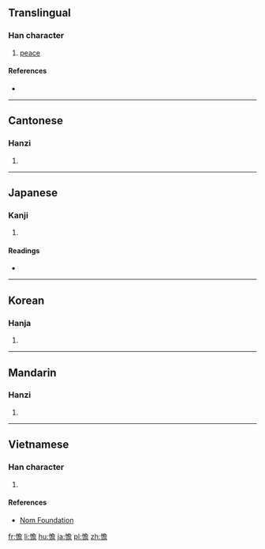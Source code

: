 ==Translingual==

===Han character===
{{Han char|rn=61|rad=心|as=13|sn=16|four=9706<sub>1</sub>|canj=心弓金口 (PNCR)|ids=⿰[[忄]][[詹]]}}

# [[peace]]

====References====
* {{Han ref|kx=0404.430|dkj=11305|dj=0745.080|hdz=42362.060|uh=61BA|ud=25018|bh=E97E|bd=59774}}

----

==Cantonese==

===Hanzi===
{{yue-hanzi|jyut=[[daam6]]|y=daam6}}

# {{defn|lang=yue|sort=心13}}

----

==Japanese==

===Kanji===
{{ja-kanji|grade=|rs=心13}}

# {{defn|lang=ja|sort=心13}}

====Readings====
* {{ja-readings|on=[[たん]] (tan)|kun=[[やすらか]] (yasuraka), [[さだまる]] (sadamaru), [[しずか]] (shizuka)}}

----

==Korean==

===Hanja===
{{ko-hanja|hangeul=담|eumhun=|rv=dam|mr=tam|y=tam}}

# {{defn|lang=ko|sort=心13}}

----

==Mandarin==

===Hanzi===
{{cmn-hanzi|pin=[[dàn]] ([[dan4]])|wg=tan<sup>4</sup>}}

# {{defn|lang=cmn|sort=心13}}

----

==Vietnamese==

===Han character===
{{vi-readings|rs=心13| hanviet = điềm}}

# {{defn|lang=vi|sort=心13}}

====References====
*[http://nomfoundation.org/common/nom_details.php?codepoint=61ba Nom Foundation]

[[fr:憺]]
[[li:憺]]
[[hu:憺]]
[[ja:憺]]
[[pl:憺]]
[[zh:憺]]